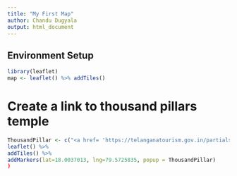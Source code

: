 ```yaml
---
title: "My First Map"
author: Chandu Dugyala
output: html_document
---
```


## Environment Setup

```r
library(leaflet)
map <- leaflet() %>% addTiles()
```

# Create a link to thousand pillars temple
```r
ThousandPillar <- c("<a href= 'https://telanganatourism.gov.in/partials/destinations/divine-destinations/warangal-urban/thousand-pillars-temple.html' >ThousandPillar</a>")
leaflet() %>%
addTiles() %>%
addMarkers(lat=18.0037013, lng=79.5725835, popup = ThousandPillar)
)
```



